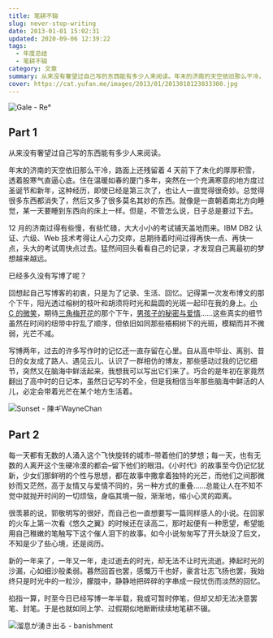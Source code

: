 ```yaml
---
title: 笔耕不辍
slug: never-stop-writing
date: 2013-01-01 15:02:31
updated: 2020-09-06 12:39:22
tags:
  - 年度总结
  - 笔耕不辍
category: 文章
summary: 从来没有奢望过自己写的东西能有多少人来阅读。年末的济南的天空依旧那么干冷，路面上还残留着4天前下了未化的厚厚积雪，透着股寒气直逼心底。
cover: https://cat.yufan.me/images/2013/01/2013010123033300.jpg
---
```


![Gale - Re°](https://cat.yufan.me/images/2013/01/2013010123020800.jpg)

<MusicPlayer netease={570391} />

## Part 1

从来没有奢望过自己写的东西能有多少人来阅读。

年末的济南的天空依旧那么干冷，路面上还残留着 4 天前下了未化的厚厚积雪，透着股寒气直逼心底。住在温暖如春的厦门多年，突然在一个充满寒意的地方度过圣诞节和新年，这种经历，即使已经是第三次了，也让人一直觉得很奇妙。总觉得很多东西都消失了，然后又多了很多莫名其妙的东西。就像是一直朝着南北方向睡觉，某一天要睡到东西向的床上一样。但是，不管怎么说，日子总是要过下去。

12 月的济南过得有些慢，有些忙碌，大大小小的考试铺天盖地而来。IBM DB2 认证、六级、Web 技术考得让人心力交瘁，总期待着时间过得再快一点、再快一点，头大的考试周快点过去。猛然间回头看看自己的记录，才发现自己离最初的梦想越来越远。

已经多久没有写博了呢？

回想起自己写博客的初衷，只是为了记录、生活、回忆。记得第一次发布博文的那个下午，阳光透过榕树的枝叶和胡须将时光和扁圆的光斑一起印在我的身上。[小 C 的微笑](/posts/blue-turkey/ '蓝色土耳其')，期待[三角梅开花](/posts/bougainvillea-spectabilis-willd/ '揽月楼前的三角梅开花了吗？')的那个下午，[男孩子的秘密与爱情](/posts/secret-of-boys-mind/ '男孩子的秘密心事')……这些真实的细节虽然在时间的纽带中拧乱了顺序，但依旧如同那些梧桐树下的光斑，模糊而并不微弱，光芒不减。

写博两年，过去的许多写作时的记忆还一直存留在心里。自从高中毕业、离别、昔日的女友成了路人、遇见云儿、认识了一群相仿的博友，那些感动过我的记忆细节，突然又在脑海中鲜活起来，我想我可以写出它们来了。巧合的是年初在家竟然翻出了高中时的日记本，虽然日记写的不全，但是我相信当年那些脑海中鲜活的人儿，必定会带着光芒在某个地方生活着。

![Sunset - 陳ギWayneChan](https://cat.yufan.me/images/2013/01/2013010123075700.jpg)

## Part 2

每一天都有无数的人涌入这个飞快旋转的城市–带着他们的梦想；每一天，也有无数的人离开这个生硬冷漠的都会–留下他们的眼泪。《小时代》的故事至今仍记忆犹新，少女们那鲜明的个性与思想，都在故事中撒拿着独特的光芒，而他们之间那微妙而又茫然，高于友情又与爱情不同的，另一种方式的重叠……总能让人在不知不觉中就抛开时间的一切烦恼，身临其境一般，渐渐地，缩小心灵的距离。

很羡慕的说，郭敬明写的很好，而自己也一直想要写一篇同样感人的小说。在回家的火车上第一次看《悠久之翼》的时候还在读高二，那时起便有一种愿望，希望能用自己稚嫩的笔触写下这个催人泪下的故事。如今小说匆匆写了开头缺没了后文，不知是少了些心境，还是阅历。

新的一年来了，一年又一年，走过逝去的时光，却无法不让时光流逝。捧起时光的沙漏，心如细沙般柔弱。暮然回首也罢，感慨万千也好，豪言壮志飞扬也罢，我始终只是时光中的一粒沙，朦胧中，静静地把碎碎的字串成一段忧伤而淡然的回忆。

掐指一算，时至今日已经写博一年半载，我或可暂时停笔，但却又却无法决意罢笔、封笔。于是也就如同上学、过假期似地断断续续地笔耕不辍。

![溜息が湧き出る - banishment](https://cat.yufan.me/images/2013/01/2013010122575800.jpg)
